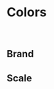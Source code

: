 
<Meta title="Theme/Colors" />

# Colors

<br />

## Brand

<ColorPalette>
  <ColorItem
    title="Primary"
    subtitle=""
    colors={{
      main: '#2937FF',
      dark: '#373D8C',
      light: '#5C67FF',
      highlight: '#E0E2FF',
      bgLight: '#F5F5FF'
    }}
  />
  <ColorItem
    title="Secondary Red"
    subtitle=""
    colors={{
      main: '#E52535',
      dark: '#8C2B33',
      light: '#FF5260',
      highlight: '#FFE0E3',
      bgLight: '#FFF5F6'
    }}
  />
  <ColorItem
    title="Secondary Purple"
    subtitle=""
    colors={{
      main: '#6314FF',
      dark: '#4B2B8C',
      light: '#8547FF',
      highlight: '#EAE0FF',
      bgLight: '#F8F5FF'
    }}
  />
</ColorPalette>

## Scale

<ColorPalette>
  <ColorItem
    title="Grey"
    subtitle=""
    colors={{
      grey20: Colors.grey[20],
      grey40: Colors.grey[40],
      grey60: Colors.grey[60],
      grey80: Colors.grey[80],
      grey90: Colors.grey[90],
      grey96: Colors.grey[95],
      grey98: Colors.grey[98],
    }}
  />
</ColorPalette>
